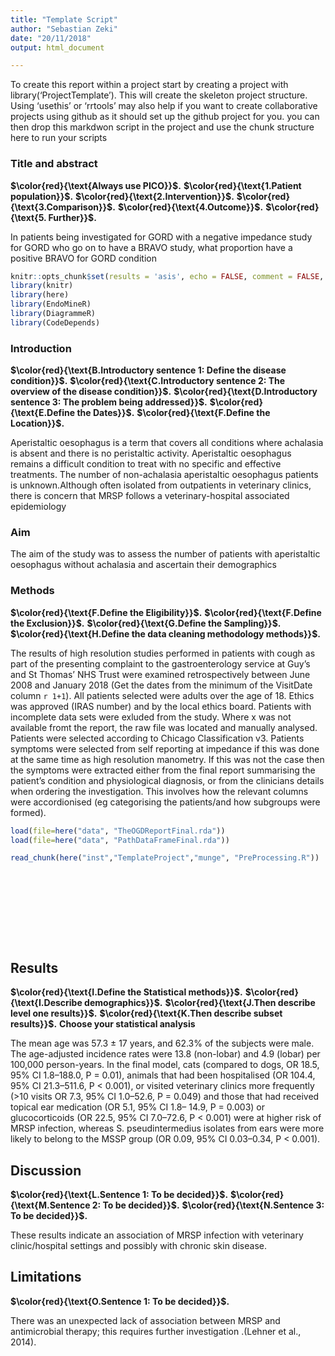 ```yaml
---
title: "Template Script"
author: "Sebastian Zeki"
date: "20/11/2018"
output: html_document

---
```



To create this report within a project start by creating a project with library('ProjectTemplate'). This will create the skeleton project structure. Using 'usethis' or 'rrtools' may also help if you want to create collaborative projects using github as it should set up the github project for you.
you can then drop this markdwon script in the project and use the chunk structure here to run your scripts

### Title and abstract

**$\color{red}{\text{Always use PICO}}$.**
**$\color{red}{\text{1.Patient population}}$.**
**$\color{red}{\text{2.Intervention}}$.**
**$\color{red}{\text{3.Comparison}}$.**
**$\color{red}{\text{4.Outcome}}$.**
**$\color{red}{\text{5. Further}}$.**


In patients being investigated for GORD with a negative impedance study for GORD who go on to have a BRAVO study, what proportion have a positive BRAVO for GORD condition




```r
knitr::opts_chunk$set(results = 'asis', echo = FALSE, comment = FALSE,  warning = FALSE, message = FALSE, fig.align = 'center')
library(knitr)
library(here)
library(EndoMineR)
library(DiagrammeR)
library(CodeDepends)
```

### Introduction

**$\color{red}{\text{B.Introductory sentence 1: Define the disease condition}}$.**
**$\color{red}{\text{C.Introductory sentence 2: The overview of the disease condition}}$.**
**$\color{red}{\text{D.Introductory sentence 3: The problem being addressed}}$.**
**$\color{red}{\text{E.Define the Dates}}$.**
**$\color{red}{\text{F.Define the Location}}$.**


Aperistaltic oesophagus is a term that covers all conditions where achalasia is absent and there is no peristaltic activity. Aperistaltic oesophagus remains a difficult condition to treat with no specific and effective treatments. The number of non-achalasia aperistaltic oesophagus patients is unknown.Although often isolated from outpatients in veterinary clinics, there is concern that MRSP follows a veterinary-hospital associated epidemiology

### Aim

The aim of the study was to assess the number of patients with aperistaltic oesophagus without achalasia and ascertain their demographics


### Methods

**$\color{red}{\text{F.Define the Eligibility}}$.**
**$\color{red}{\text{F.Define the Exclusion}}$.**
**$\color{red}{\text{G.Define the Sampling}}$.**
**$\color{red}{\text{H.Define the data cleaning methodology methods}}$.**

The results of high resolution studies performed in patients with cough as part of the presenting complaint to the gastroenterology service at Guy's and St Thomas' NHS Trust were examined retrospectively between June 2008 and January 2018 (Get the dates from the minimum of the VisitDate column `r 1+1 `). All patients selected were adults over the age of 18. Ethics was approved (IRAS number) and by the local ethics board. Patients with incomplete data sets were exluded from the study. Where x was not available fromt the report, the raw file was located and manually analysed. Patients were selected according to Chicago Classification v3. Patients symptoms were selected from self reporting at impedance if this was done at the same time as high resolution manometry. If this was not the case then the symptoms were extracted either from the final report summarising the patient's condition and physiological diagnosis, or from the clinicians details when ordering the investigation. This involves how the relevant columns were accordionised (eg categorising the patients/and how subgroups were formed).



```r
load(file=here("data", "TheOGDReportFinal.rda"))
load(file=here("data", "PathDataFrameFinal.rda"))
```


```r
read_chunk(here("inst","TemplateProject","munge", "PreProcessing.R"))
```


```r
```


```r
```


```r
```

```r
```


```r
```


```r
```


```r
```


```r
```


```r
```

## Results

**$\color{red}{\text{I.Define the Statistical methods}}$.**
**$\color{red}{\text{I.Describe demographics}}$.**
**$\color{red}{\text{J.Then describe level one results}}$.**
**$\color{red}{\text{K.Then describe subset results}}$.**
**Choose your statistical analysis**

The mean age was 57.3 ± 17 years, and 62.3% of the subjects were male. 
The age-adjusted incidence rates were 13.8 (non-lobar) and 4.9 (lobar) per 100,000 person-years.
In the final model, cats (compared to dogs, OR 18.5, 95% CI 1.8–188.0, P = 0.01), animals that had been hospitalised (OR 104.4, 95% CI 21.3–511.6, P < 0.001), or visited veterinary clinics more frequently (>10 visits OR 7.3, 95% CI 1.0–52.6, P = 0.049) and those that had received topical ear medication (OR 5.1, 95% CI 1.8– 14.9, P = 0.003) or glucocorticoids (OR 22.5, 95% CI 7.0–72.6, P < 0.001) were at higher risk of MRSP infection, whereas S. pseudintermedius isolates from ears were more likely to belong to the MSSP group (OR 0.09, 95% CI 0.03–0.34, P < 0.001).


## Discussion

**$\color{red}{\text{L.Sentence 1: To be decided}}$.**
**$\color{red}{\text{M.Sentence 2: To be decided}}$.**
**$\color{red}{\text{N.Sentence 3: To be decided}}$.**

These results indicate an association of MRSP infection with veterinary clinic/hospital
settings and possibly with chronic skin disease.


## Limitations
**$\color{red}{\text{O.Sentence 1: To be decided}}$.**

There was an unexpected lack of association between MRSP and antimicrobial therapy; this requires further investigation .(Lehner et al., 2014).






